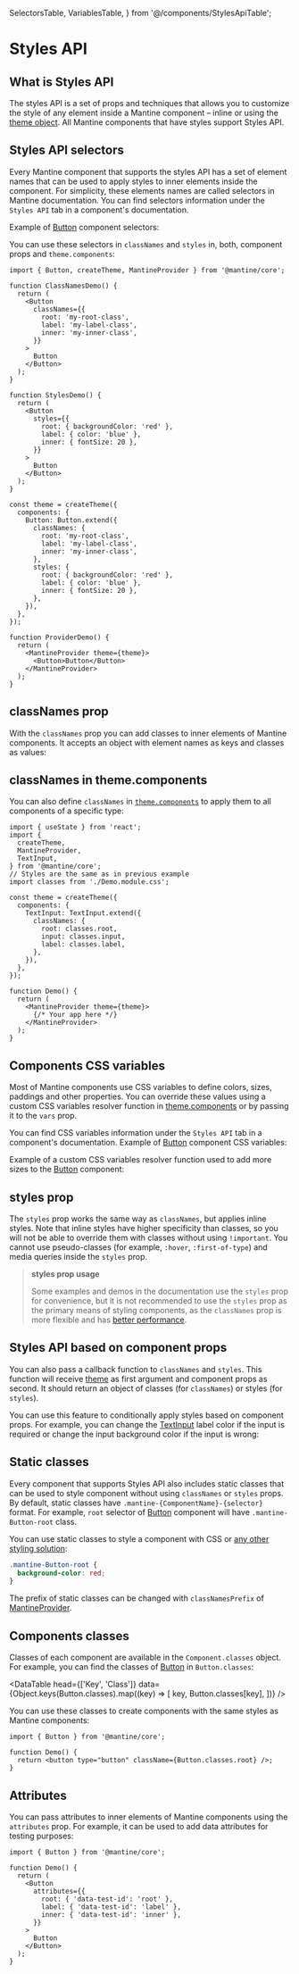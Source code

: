   SelectorsTable,
  VariablesTable,
} from '@/components/StylesApiTable';


# Styles API

## What is Styles API

The styles API is a set of props and techniques that allows you to customize the style of any element
inside a Mantine component – inline or using the [theme object](/theming/theme-object). All Mantine components that
have styles support Styles API.

## Styles API selectors

Every Mantine component that supports the styles API has a set of element names that can be used to
apply styles to inner elements inside the component. For simplicity, these elements names are called
selectors in Mantine documentation. You can find selectors information under the `Styles API` tab
in a component's documentation.

Example of [Button](/core/button) component selectors:

<SelectorsTable
  data={ButtonStylesApi}
  component="Button"
  withTableBorder={false}
  fixedLayout={false}
/>

You can use these selectors in `classNames` and `styles` in, both, component props and `theme.components`:

```tsx
import { Button, createTheme, MantineProvider } from '@mantine/core';

function ClassNamesDemo() {
  return (
    <Button
      classNames={{
        root: 'my-root-class',
        label: 'my-label-class',
        inner: 'my-inner-class',
      }}
    >
      Button
    </Button>
  );
}

function StylesDemo() {
  return (
    <Button
      styles={{
        root: { backgroundColor: 'red' },
        label: { color: 'blue' },
        inner: { fontSize: 20 },
      }}
    >
      Button
    </Button>
  );
}

const theme = createTheme({
  components: {
    Button: Button.extend({
      classNames: {
        root: 'my-root-class',
        label: 'my-label-class',
        inner: 'my-inner-class',
      },
      styles: {
        root: { backgroundColor: 'red' },
        label: { color: 'blue' },
        inner: { fontSize: 20 },
      },
    }),
  },
});

function ProviderDemo() {
  return (
    <MantineProvider theme={theme}>
      <Button>Button</Button>
    </MantineProvider>
  );
}
```

## classNames prop

With the `classNames` prop you can add classes to inner elements of Mantine components. It accepts
an object with element names as keys and classes as values:

<Demo data={StylesDemos.classNames} />

## classNames in theme.components

You can also define `classNames` in [`theme.components`](/theming/theme-object) to apply them to all
components of a specific type:

```tsx
import { useState } from 'react';
import {
  createTheme,
  MantineProvider,
  TextInput,
} from '@mantine/core';
// Styles are the same as in previous example
import classes from './Demo.module.css';

const theme = createTheme({
  components: {
    TextInput: TextInput.extend({
      classNames: {
        root: classes.root,
        input: classes.input,
        label: classes.label,
      },
    }),
  },
});

function Demo() {
  return (
    <MantineProvider theme={theme}>
      {/* Your app here */}
    </MantineProvider>
  );
}
```

## Components CSS variables

Most of Mantine components use CSS variables to define colors, sizes, paddings and other
properties. You can override these values using a custom CSS variables resolver function
in [theme.components](/theming/theme-object) or by passing it to the `vars` prop.

You can find CSS variables information under the `Styles API` tab in a component's documentation.
Example of [Button](/core/button) component CSS variables:

<VariablesTable
  data={ButtonStylesApi}
  withTableBorder={false}
  fixedLayout={false}
/>

Example of a custom CSS variables resolver function used to add more sizes to the [Button](/core/button) component:

<Demo data={StylesDemos.vars} />

## styles prop

The `styles` prop works the same way as `classNames`, but applies inline styles. Note that inline
styles have higher specificity than classes, so you will not be able to override them with classes
without using `!important`. You cannot use pseudo-classes (for example, `:hover`, `:first-of-type`)
and media queries inside the `styles` prop.

<Demo data={StylesDemos.styles} />

> **styles prop usage**
>
> Some examples and demos in the documentation use the `styles` prop for convenience, but it is not
> recommended to use the `styles` prop as the primary means of styling components, as the `classNames`
> prop is more flexible and has [better performance](/styles/styles-performance).

## Styles API based on component props

You can also pass a callback function to `classNames` and `styles`. This function will receive
[theme](/theming/theme-object) as first argument and component props as second. It should return
an object of classes (for `classNames`) or styles (for `styles`).

You can use this feature to conditionally apply styles based on component props. For example,
you can change the [TextInput](/core/text-input) label color if the input is required or change the input
background color if the input is wrong:

<Demo data={StylesDemos.classNamesProps} />

## Static classes

Every component that supports Styles API also includes static classes that can be used to style
component without using `classNames` or `styles` props. By default, static classes have
`.mantine-{ComponentName}-{selector}` format. For example, `root` selector of [Button](/core/button)
component will have `.mantine-Button-root` class.

You can use static classes to style a component with CSS or [any other styling solution](/styles/css-modules#styling-mantine-components-without-css-modules):

```css
.mantine-Button-root {
  background-color: red;
}
```

The prefix of static classes can be changed with `classNamesPrefix` of [MantineProvider](/theming/mantine-provider#classnamesprefix).

## Components classes

Classes of each component are available in the `Component.classes` object. For example, you can
find the classes of [Button](/core/button) in `Button.classes`:

<DataTable
  head={['Key', 'Class']}
  data={Object.keys(Button.classes).map((key) => [
    key,
    Button.classes[key],
  ])}
/>

You can use these classes to create components with the same styles as Mantine components:

```tsx
import { Button } from '@mantine/core';

function Demo() {
  return <button type="button" className={Button.classes.root} />;
}
```

## Attributes

You can pass attributes to inner elements of Mantine components using the `attributes` prop.
For example, it can be used to add data attributes for testing purposes:

```tsx
import { Button } from '@mantine/core';

function Demo() {
  return (
    <Button
      attributes={{
        root: { 'data-test-id': 'root' },
        label: { 'data-test-id': 'label' },
        inner: { 'data-test-id': 'inner' },
      }}
    >
      Button
    </Button>
  );
}
```
